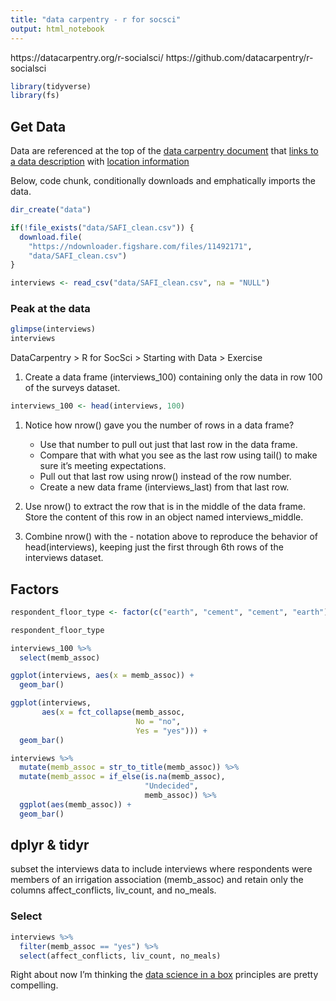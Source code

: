 ```yaml
---
title: "data carpentry - r for socsci"
output: html_notebook
---
```


https://datacarpentry.org/r-socialsci/
https://github.com/datacarpentry/r-socialsci

```r
library(tidyverse)
library(fs)

```

## Get Data

Data are referenced at the top of the [data carpentry document](https://datacarpentry.org/r-socialsci/02-starting-with-data/index.html) that [links to a data description](https://datacarpentry.org/socialsci-workshop/data/) with [location information](https://figshare.com/articles/SAFI_Survey_Results/6262019)

Below, code chunk, conditionally downloads and emphatically imports the data.

```r
dir_create("data")

if(!file_exists("data/SAFI_clean.csv")) {
  download.file(
    "https://ndownloader.figshare.com/files/11492171",
    "data/SAFI_clean.csv")
}

interviews <- read_csv("data/SAFI_clean.csv", na = "NULL")
```


### Peak at the data

```r
glimpse(interviews)
interviews
```



DataCarpentry > R for SocSci > Starting with Data > Exercise

1. Create a data frame (interviews_100) containing only the data in row 100 of the surveys dataset.


```r
interviews_100 <- head(interviews, 100)
```

1. Notice how nrow() gave you the number of rows in a data frame?


     - Use that number to pull out just that last row in the data frame.
     - Compare that with what you see as the last row using tail() to make sure it’s meeting expectations.
     - Pull out that last row using nrow() instead of the row number.
     - Create a new data frame (interviews_last) from that last row.
     
3. Use nrow() to extract the row that is in the middle of the data frame. Store the content of this row in an object named interviews_middle.

4. Combine nrow() with the - notation above to reproduce the behavior of head(interviews), keeping just the first through 6th rows of the interviews dataset.



## Factors

```r
respondent_floor_type <- factor(c("earth", "cement", "cement", "earth"))
```

```r
respondent_floor_type
```

```r
interviews_100 %>% 
  select(memb_assoc)
```


```r
ggplot(interviews, aes(x = memb_assoc)) +
  geom_bar()
```
```r
ggplot(interviews, 
       aes(x = fct_collapse(memb_assoc, 
                            No = "no",
                            Yes = "yes"))) +
  geom_bar()
```



```r
interviews %>% 
  mutate(memb_assoc = str_to_title(memb_assoc)) %>% 
  mutate(memb_assoc = if_else(is.na(memb_assoc),
                              "Undecided", 
                              memb_assoc)) %>% 
  ggplot(aes(memb_assoc)) + 
  geom_bar()
```

## dplyr & tidyr

subset the interviews data to include interviews where respondents were members of an irrigation association (memb_assoc) and retain only the columns affect_conflicts, liv_count, and no_meals.

### Select

```r
interviews %>% 
  filter(memb_assoc == "yes") %>% 
  select(affect_conflicts, liv_count, no_meals)
```

Right about now I'm thinking the [data science in a box](https://datasciencebox.org/) principles are pretty compelling. 
